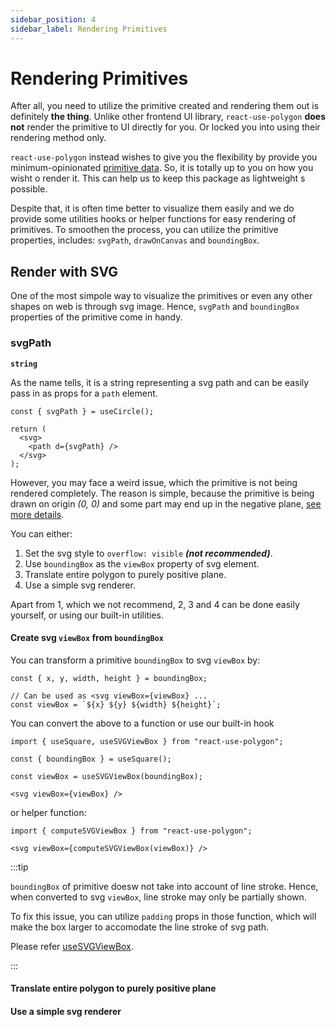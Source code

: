 ```yaml
---
sidebar_position: 4
sidebar_label: Rendering Primitives
---
```


# Rendering Primitives

After all, you need to utilize the primitive created and rendering them out is definitely **the thing**.
Unlike other frontend UI library, `react-use-polygon` **does not** render the primitive to UI directly for you. Or locked you into using their rendering method only.

`react-use-polygon` instead wishes to give you the flexibility by provide you minimum-opinionated [primitive data](/docs/getting-started/primitive-data#primitive-properties). 
So, it is totally up to you on how you wisht o render it. This can help us to keep this package as lightweight s possible.

Despite that, it is often time better to visualize them easily and we do provide some utilities hooks or helper functions for easy rendering of primitives.
To smoothen the process, you can utilize the primitive properties, includes: `svgPath`, `drawOnCanvas` and `boundingBox`.

## Render with SVG

One of the most simpole way to visualize the primitives or even any other shapes on web is through svg image. Hence, `svgPath` and `boundingBox` properties of the primitive come in handy. 

### svgPath

**`string`**

As the name tells, it is a string representing a svg path and can be easily pass in as props for a `path` element.

```tsx
const { svgPath } = useCircle();

return (
  <svg>
    <path d={svgPath} />
  </svg>
);
```

However, you may face a weird issue, which the primitive is not being rendered completely. 
The reason is simple, because the primitive is being drawn on origin _(0, 0)_ and some part may end up in the negative plane, [see more details](/docs/getting-started/primitive-data#bounding-box). 

You can either:
1. Set the svg style to `overflow: visible` _**(not recommended)**_.
2. Use `boundingBox` as the `viewBox` property of svg element.
3. Translate entire polygon to purely positive plane.
4. Use a simple svg renderer.

Apart from 1, which we not recommend, 2, 3 and 4 can be done easily yourself, or using our built-in utilities.

#### Create svg `viewBox` from `boundingBox`

You can transform a primitive `boundingBox` to svg `viewBox` by:

```tsx
const { x, y, width, height } = boundingBox;

// Can be used as <svg viewBox={viewBox} ...
const viewBox = `${x} ${y} ${width} ${height}`;
```

You can convert the above to a function or use our built-in hook

```tsx
import { useSquare, useSVGViewBox } from "react-use-polygon";

const { boundingBox } = useSquare();

const viewBox = useSVGViewBox(boundingBox);

<svg viewBox={viewBox} />
```

or helper function:

```tsx
import { computeSVGViewBox } from "react-use-polygon";

<svg viewBox={computeSVGViewBox(viewBox)} />
```

:::tip

`boundingBox` of primitive doesw not take into account of line stroke. Hence, when converted to svg `viewBox`, line stroke may only be partially shown.

To fix this issue, you can utilize `padding` props in those function, which will make the box larger to accomodate the line stroke of svg path.

Please refer [useSVGViewBox](/docs/utilities/useSVGViewBox).

:::

#### Translate entire polygon to purely positive plane

#### Use a simple svg renderer
